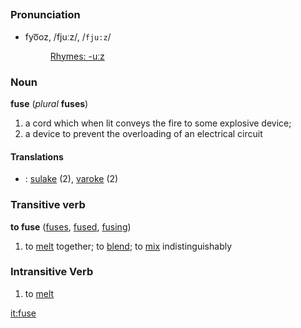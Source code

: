 =={{en}}==
===Pronunciation===
*fyo͞oz, /fjuːz/, /<tt>fju:z</tt>/
*:[[Rhymes:English:-uːz|Rhymes: -uːz]]

===Noun===
'''fuse''' (''plural'' '''fuses''')

#a cord which when lit conveys the fire to some explosive device; 
# a device to prevent the overloading of an electrical circuit

====Translations====
*{{fi}}: [[sulake]] (2), [[varoke]] (2)

===Transitive verb===
'''to fuse''' ([[fuses]], [[fused]], [[fusing]])
# to [[melt]] together; to [[blend]]; to [[mix]] indistinguishably

===Intransitive Verb===
# to [[melt]]

[[it:fuse]]